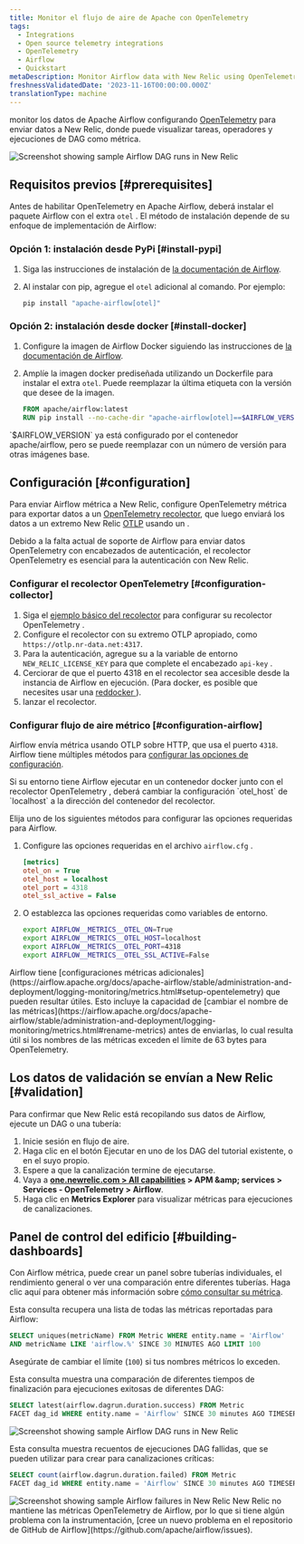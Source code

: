 ```yaml
---
title: Monitor el flujo de aire de Apache con OpenTelemetry
tags:
  - Integrations
  - Open source telemetry integrations
  - OpenTelemetry
  - Airflow
  - Quickstart
metaDescription: Monitor Airflow data with New Relic using OpenTelemetry.
freshnessValidatedDate: '2023-11-16T00:00:00.000Z'
translationType: machine
---
```


monitor los datos de Apache Airflow configurando [OpenTelemetry](https://airflow.apache.org/docs/apache-airflow/stable/administration-and-deployment/logging-monitoring/metrics.html#setup-opentelemetry) para enviar datos a New Relic, donde puede visualizar tareas, operadores y ejecuciones de DAG como métrica.

<img title="Screenshot showing sample Airflow DAG runs in New Relic" alt="Screenshot showing sample Airflow DAG runs in New Relic" src="/images/opentelemetry_screenshot_airflow_01.webp" />

## Requisitos previos [#prerequisites]

Antes de habilitar OpenTelemetry en Apache Airflow, deberá instalar el paquete Airflow con el extra `otel` . El método de instalación depende de su enfoque de implementación de Airflow:

### Opción 1: instalación desde PyPi [#install-pypi]

1. Siga las instrucciones de instalación de [la documentación de Airflow](https://airflow.apache.org/docs/apache-airflow/stable/installation/installing-from-pypi.html).

2. Al instalar con pip, agregue el `otel` adicional al comando. Por ejemplo:

   ```sh
   pip install "apache-airflow[otel]"
   ```

### Opción 2: instalación desde docker [#install-docker]

1. Configure la imagen de Airflow Docker siguiendo las instrucciones de [la documentación de Airflow](https://airflow.apache.org/docs/docker-stack/index.html).

2. Amplíe la imagen docker prediseñada utilizando un Dockerfile para instalar el extra `otel`. Puede reemplazar la última etiqueta con la versión que desee de la imagen.

   ```dockerfile
   FROM apache/airflow:latest
   RUN pip install --no-cache-dir "apache-airflow[otel]==$AIRFLOW_VERSION"
   ```

<Callout variant="tip">
  `$AIRFLOW_VERSION` ya está configurado por el contenedor apache/airflow, pero se puede reemplazar con un número de versión para otras imágenes base.
</Callout>

## Configuración [#configuration]

Para enviar Airflow métrica a New Relic, configure OpenTelemetry métrica para exportar datos a un [OpenTelemetry recolector](/docs/more-integrations/open-source-telemetry-integrations/opentelemetry/collector/opentelemetry-collector-intro/), que luego enviará los datos a un extremo New Relic [OTLP](/docs/more-integrations/open-source-telemetry-integrations/opentelemetry/opentelemetry-setup/#note-endpoints) usando un <InlinePopover type="licenseKey" />.

<Callout variant="important">
  Debido a la falta actual de soporte de Airflow para enviar datos OpenTelemetry con encabezados de autenticación, el recolector OpenTelemetry es esencial para la autenticación con New Relic.
</Callout>

### Configurar el recolector OpenTelemetry [#configuration-collector]

1. Siga el [ejemplo básico del recolector](/docs/more-integrations/open-source-telemetry-integrations/opentelemetry/collector/opentelemetry-collector-basic/) para configurar su recolector OpenTelemetry .
2. Configure el recolector con su extremo OTLP apropiado, como `https://otlp.nr-data.net:4317`.
3. Para la autenticación, agregue su <InlinePopover type="licenseKey" />a la variable de entorno `NEW_RELIC_LICENSE_KEY` para que complete el encabezado `api-key` .
4. Cerciorar de que el puerto 4318 en el recolector sea accesible desde la instancia de Airflow en ejecución. (Para docker, es posible que necesites usar una [reddocker ](https://docs.docker.com/network/)).
5. lanzar el recolector.

### Configurar flujo de aire métrico [#configuration-airflow]

Airflow envía métrica usando OTLP sobre HTTP, que usa el puerto `4318`. Airflow tiene múltiples métodos para [configurar las opciones de configuración](https://airflow.apache.org/docs/apache-airflow/stable/howto/set-config.html).

<Callout variant="important">
  Si su entorno tiene Airflow ejecutar en un contenedor docker junto con el recolector OpenTelemetry , deberá cambiar la configuración `otel_host` de `localhost` a la dirección del contenedor del recolector.
</Callout>

Elija uno de los siguientes métodos para configurar las opciones requeridas para Airflow.

1. Configure las opciones requeridas en el archivo `airflow.cfg` .

   ```ini
   [metrics]
   otel_on = True
   otel_host = localhost
   otel_port = 4318
   otel_ssl_active = False
   ```

2. O establezca las opciones requeridas como variables de entorno.

   ```sh
   export AIRFLOW__METRICS__OTEL_ON=True
   export AIRFLOW__METRICS__OTEL_HOST=localhost
   export AIRFLOW__METRICS__OTEL_PORT=4318
   export AIRFLOW__METRICS__OTEL_SSL_ACTIVE=False
   ```

<Callout variant="tip">
  Airflow tiene [configuraciones métricas adicionales](https://airflow.apache.org/docs/apache-airflow/stable/administration-and-deployment/logging-monitoring/metrics.html#setup-opentelemetry) que pueden resultar útiles. Esto incluye la capacidad de [cambiar el nombre de las métricas](https://airflow.apache.org/docs/apache-airflow/stable/administration-and-deployment/logging-monitoring/metrics.html#rename-metrics) antes de enviarlas, lo cual resulta útil si los nombres de las métricas exceden el límite de 63 bytes para OpenTelemetry.
</Callout>

## Los datos de validación se envían a New Relic [#validation]

Para confirmar que New Relic está recopilando sus datos de Airflow, ejecute un DAG o una tubería:

1. Inicie sesión en flujo de aire.
2. Haga clic en el botón Ejecutar en uno de los DAG del tutorial existente, o en el suyo propio.
3. Espere a que la canalización termine de ejecutarse.
4. Vaya a <DNT>**[one.newrelic.com &gt; All capabilities](https://one.newrelic.com/all-capabilities) &gt; APM &amp;amp; services &gt; Services - OpenTelemetry &gt; Airflow**</DNT>.
5. Haga clic en <DNT>**Metrics Explorer**</DNT> para visualizar métricas para ejecuciones de canalizaciones.

## Panel de control del edificio [#building-dashboards]

Con Airflow métrica, puede crear un panel sobre tuberías individuales, el rendimiento general o ver una comparación entre diferentes tuberías. Haga clic aquí para obtener más información sobre [cómo consultar su métrica](/docs/data-apis/understand-data/metric-data/query-metric-data-type/).

Esta consulta recupera una lista de todas las métricas reportadas para Airflow:

```sql
SELECT uniques(metricName) FROM Metric WHERE entity.name = 'Airflow' 
AND metricName LIKE 'airflow.%' SINCE 30 MINUTES AGO LIMIT 100
```

Asegúrate de cambiar el límite (`100`) si tus nombres métricos lo exceden.

Esta consulta muestra una comparación de diferentes tiempos de finalización para ejecuciones exitosas de diferentes DAG:

```sql
SELECT latest(airflow.dagrun.duration.success) FROM Metric 
FACET dag_id WHERE entity.name = 'Airflow' SINCE 30 minutes AGO TIMESERIES
```

<img title="Screenshot showing sample Airflow DAG runs in New Relic" alt="Screenshot showing sample Airflow DAG runs in New Relic" src="/images/opentelemetry_screenshot_airflow_01.webp" />

Esta consulta muestra recuentos de ejecuciones DAG fallidas, que se pueden utilizar para crear <InlinePopover type="alerts" />para canalizaciones críticas:

```sql
SELECT count(airflow.dagrun.duration.failed) FROM Metric 
FACET dag_id WHERE entity.name = 'Airflow' SINCE 30 minutes AGO TIMESERIES
```

<img title="Screenshot showing sample Airflow failures in New Relic" alt="Screenshot showing sample Airflow failures in New Relic" src="/images/opentelemetry_screenshot_airflow_02.webp" />

<Callout variant="important">
  New Relic no mantiene las métricas OpenTelemetry de Airflow, por lo que si tiene algún problema con la instrumentación, [cree un nuevo problema en el repositorio de GitHub de Airflow](https://github.com/apache/airflow/issues).
</Callout>

<InstallFeedback />